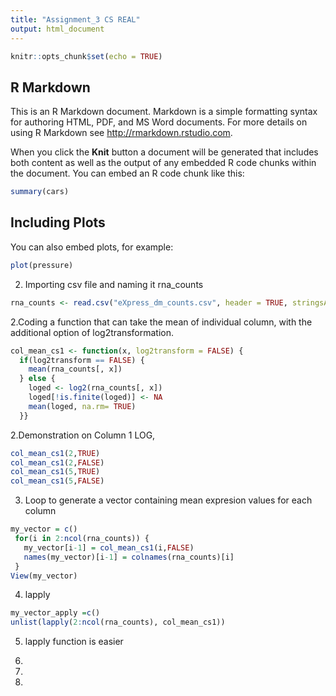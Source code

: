 ---
title: "Assignment_3 CS REAL"
output: html_document
---

```{r setup, include=FALSE}
knitr::opts_chunk$set(echo = TRUE)
```

## R Markdown

This is an R Markdown document. Markdown is a simple formatting syntax for authoring HTML, PDF, and MS Word documents. For more details on using R Markdown see <http://rmarkdown.rstudio.com>.

When you click the **Knit** button a document will be generated that includes both content as well as the output of any embedded R code chunks within the document. You can embed an R code chunk like this:

```{r cars}
summary(cars)
```

## Including Plots

You can also embed plots, for example:

```{r pressure, echo=FALSE}
plot(pressure)
```

2. Importing csv file and naming it rna_counts
```{r}
rna_counts <- read.csv("eXpress_dm_counts.csv", header = TRUE, stringsAsFactors = FALSE)
```
2.Coding a function that can take the mean of individual column, with the additional option of log2transformation. 
```{r}
col_mean_cs1 <- function(x, log2transform = FALSE) {
  if(log2transform == FALSE) {
    mean(rna_counts[, x])
  } else {
    loged <- log2(rna_counts[, x])
    loged[!is.finite(loged)] <- NA
    mean(loged, na.rm= TRUE)
  }}
```
2.Demonstration on Column 1 LOG, 
```{r}
col_mean_cs1(2,TRUE)
col_mean_cs1(2,FALSE)
col_mean_cs1(5,TRUE)
col_mean_cs1(5,FALSE)
```
3. Loop to generate a vector containing mean expresion values for each column 
```{r}
my_vector = c()
 for(i in 2:ncol(rna_counts)) {
   my_vector[i-1] = col_mean_cs1(i,FALSE)
   names(my_vector)[i-1] = colnames(rna_counts)[i]
 }
View(my_vector)
```
4. lapply
```{r}
my_vector_apply =c()
unlist(lapply(2:ncol(rna_counts), col_mean_cs1))

```

5. lapply function is easier 

6.
7. 
8. 
